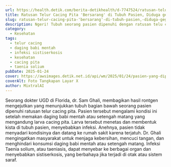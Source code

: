 ```yaml
---
url: https://health.detik.com/berita-detikhealth/d-7747524/ratusan-telur-cacing-pita-bersarang-di-tubuh-pasien-diduga-gegara-makan-ini
title: Ratusan Telur Cacing Pita 'Bersarang' di Tubuh Pasien, Diduga gegara Makan Ini
slug: ratusan-telur-cacing-pita-'bersarang'-di-tubuh-pasien,-diduga-gegara-makan-ini
description: Ngeri! Tubuh seorang pasien dipenuhi dengan ratusan telu cacing pita, terkuak dari hasil rontgen. Diduga akibat sering mengonsumsi makanan ini.
category:
  - Kesehatan
tags:
  - telur cacing
  - daging babi mentah
  - infeksi sistiserkosis
  - kesehatan
  - cacing pita
  - taenia solium
pubDate: 2025-01-24
cover: https://awsimages.detik.net.id/api/wm/2025/01/24/pasien-yang-dipenuhi-cacing-pita_169.webp?wid=54&w=650&v=1&t=jpeg
coverAlt: Foto Tangkapan Layar X
author: MixtralAI
---
```

Seorang dokter UGD di Florida, dr. Sam Ghali, membagikan hasil rontgen mengejutkan yang menunjukkan tubuh bagian bawah seorang pasien dipenuhi ratusan telur cacing pita. Pasien tersebut mengalami kondisi ini setelah memakan daging babi mentah atau setengah matang yang mengandung larva cacing pita. Larva tersebut menetas dan membentuk kista di tubuh pasien, menyebabkan infeksi. Anehnya, pasien tidak menyadari kondisinya dan datang ke rumah sakit karena terjatuh. Dr. Ghali mengingatkan masyarakat untuk menjaga kebersihan, mencuci tangan, dan menghindari konsumsi daging babi mentah atau setengah matang. Infeksi Taenia solium, atau taeniasis, dapat menyebar ke berbagai organ dan menyebabkan sistiserkosis, yang berbahaya jika terjadi di otak atau sistem saraf.
